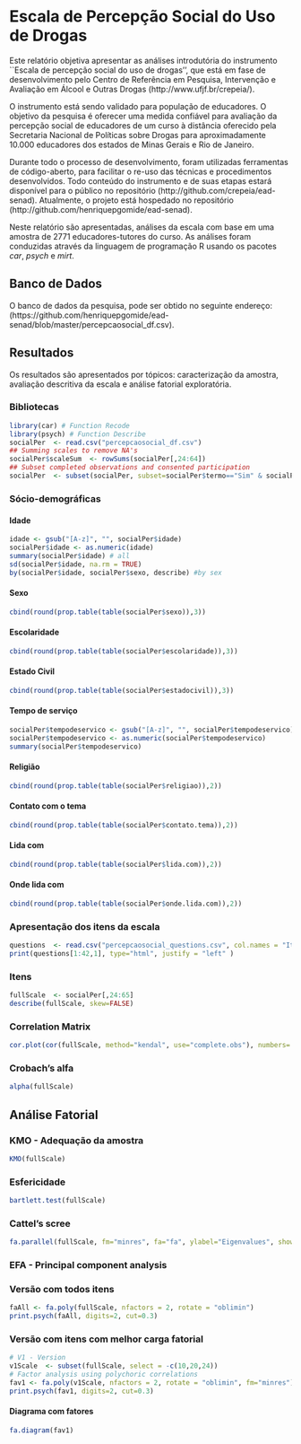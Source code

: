 Escala de Percepção Social do Uso de Drogas
========================================================

Este relatório objetiva apresentar as análises introdutória do instrumento ``Escala de percepção social do uso de drogas'', que está em fase de desenvolvimento pelo Centro de Referência em Pesquisa, Intervenção e Avaliação em Álcool e Outras Drogas (http://www.ufjf.br/crepeia/).

O instrumento está sendo validado para população de educadores. O objetivo da pesquisa é oferecer uma medida confiável para avaliação da percepção social de educadores de um curso à distância oferecido pela Secretaria Nacional de Políticas sobre Drogas para aproximadamente 10.000 educadores dos estados de Minas Gerais e Rio de Janeiro.

Durante todo o processo de desenvolvimento, foram utilizadas ferramentas de código-aberto, para facilitar o re-uso das técnicas e procedimentos desenvolvidos. Todo conteúdo do instrumento e de suas etapas estará disponível para o público no repositório (http://github.com/crepeia/ead-senad). Atualmente, o projeto está hospedado no repositório (http://github.com/henriquepgomide/ead-senad). 

Neste relatório são apresentadas, análises da escala com base em uma amostra de 2771 educadores-tutores do curso. As análises foram conduzidas através da linguagem de programação R usando os pacotes *car*, *psych* e *mirt*. 

Banco de Dados
-------------------------

O banco de dados da pesquisa, pode ser obtido no seguinte endereço: (https://github.com/henriquepgomide/ead-senad/blob/master/percepcaosocial_df.csv).

Resultados
-------------------------

Os resultados são apresentados por tópicos: caracterização da amostra, avaliação descritiva da escala e análise fatorial exploratória.


### Bibliotecas
```r
library(car) # Function Recode
library(psych) # Function Describe
socialPer  <- read.csv("percepcaosocial_df.csv")
## Summing scales to remove NA's
socialPer$scaleSum  <- rowSums(socialPer[,24:64])
## Subset completed observations and consented participation
socialPer  <- subset(socialPer, subset=socialPer$termo=="Sim" & socialPer$estado=="Finalizadas" & !is.na(socialPer$scaleSum))
```

### Sócio-demográficas

#### Idade
```r
idade <- gsub("[A-z]", "", socialPer$idade)
socialPer$idade <- as.numeric(idade)
summary(socialPer$idade) # all
sd(socialPer$idade, na.rm = TRUE)
by(socialPer$idade, socialPer$sexo, describe) #by sex
```

#### Sexo
```r
cbind(round(prop.table(table(socialPer$sexo)),3))
```

#### Escolaridade
```r
cbind(round(prop.table(table(socialPer$escolaridade)),3))
```

#### Estado Civil
```r
cbind(round(prop.table(table(socialPer$estadocivil)),3))
```

#### Tempo de serviço
```r
socialPer$tempodeservico <- gsub("[A-z]", "", socialPer$tempodeservico)
socialPer$tempodeservico <- as.numeric(socialPer$tempodeservico)
summary(socialPer$tempodeservico)
```

#### Religião
```r
cbind(round(prop.table(table(socialPer$religiao)),2)) 
```

#### Contato com o tema
```r
cbind(round(prop.table(table(socialPer$contato.tema)),2))  
```

#### Lida com
```r
cbind(round(prop.table(table(socialPer$lida.com)),2)) 
```

#### Onde lida com
```r
cbind(round(prop.table(table(socialPer$onde.lida.com)),2))
```


### Apresentação dos itens da escala 

```r
questions  <- read.csv("percepcaosocial_questions.csv", col.names = "Itens", header=FALSE)
print(questions[1:42,1], type="html", justify = "left" )
```

### Itens

```r
fullScale  <- socialPer[,24:65]
describe(fullScale, skew=FALSE)
```


### Correlation Matrix
```r
cor.plot(cor(fullScale, method="kendal", use="complete.obs"), numbers= TRUE)
```


### Crobach's alfa
```r
alpha(fullScale)
```

Análise Fatorial
----------------------

### KMO - Adequação da amostra
```r
KMO(fullScale)
```


### Esfericidade
```r
bartlett.test(fullScale)
```

### Cattel's scree
```r
fa.parallel(fullScale, fm="minres", fa="fa", ylabel="Eigenvalues", show.legend=FALSE) # yields 4 components
```

### EFA - Principal component analysis
### Versão com todos itens

```r
faAll <- fa.poly(fullScale, nfactors = 2, rotate = "oblimin")
print.psych(faAll, digits=2, cut=0.3)
```

### Versão com itens com melhor carga fatorial
```r
# V1 - Version
v1Scale  <- subset(fullScale, select = -c(10,20,24))
# Factor analysis using polychoric correlations
fav1 <- fa.poly(v1Scale, nfactors = 2, rotate = "oblimin", fm="minres")
print.psych(fav1, digits=2, cut=0.3)
```

#### Diagrama com fatores
```r
fa.diagram(fav1)
```

